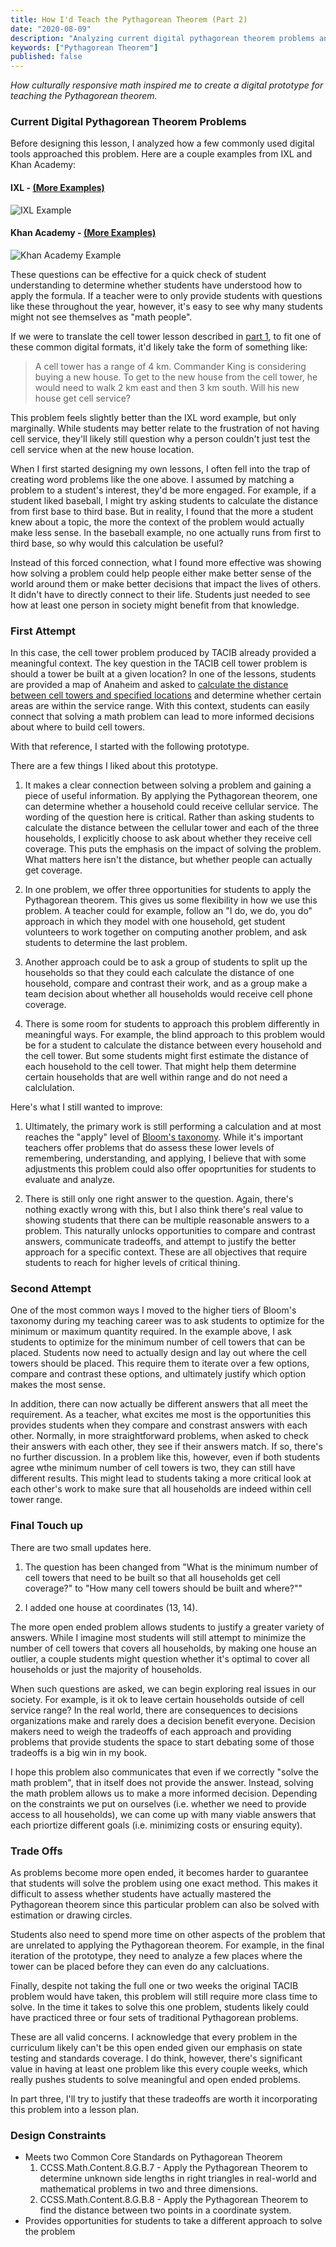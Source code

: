 ```yaml
---
title: How I'd Teach the Pythagorean Theorem (Part 2)
date: "2020-08-09"
description: "Analyzing current digital pythagorean theorem problems and designing a different approach."
keywords: ["Pythagorean Theorem"]
published: false
---
```



<i>
  How culturally responsive math inspired me to create a digital prototype for
  teaching the Pythagorean theorem.
</i>

### Current Digital Pythagorean Theorem Problems

Before designing this lesson, I analyzed how a few commonly used digital tools approached this problem. Here are a couple examples from IXL and Khan Academy:

#### IXL - [(More Examples)](https://www.ixl.com/math/grade-7/pythagorean-theorem-find-the-length-of-the-hypotenuse)

![IXL Example](./ixl_pythagorean_theorem.png)

#### Khan Academy - [(More Examples)](https://www.khanacademy.org/math/basic-geo/basic-geometry-pythagorean-theorem/geo-pythagorean-theorem/e/pythagorean_theorem_1)

![Khan Academy Example](./khan_academy_pythagorean_theorem.png)

These questions can be effective for a quick check of student understanding to determine whether students
have understood how to apply the formula. If a teacher were to only provide students with questions like these throughout the year, however, it's easy to see why many students might not see themselves as "math people".

If we were to translate the cell tower lesson described in <a href="./cell-tower-1" target="_blank">part 1</a>, to fit one of these common digital formats, it'd likely take the form of something like:

> A cell tower has a range of 4 km. Commander King is considering buying a new house. To get to the new house from the cell tower, he would need to walk 2 km east and then 3 km south. Will his new house get cell service?

This problem feels slightly better than the IXL word example, but only marginally. While students may better relate to the frustration of not having cell service, they'll likely still question why a person couldn't just test the cell service when at the new house location.

When I first started designing my own lessons, I often fell into the trap of creating word problems like the one above. I assumed by matching a problem to a student's interest, they'd be more engaged. For example, if a student liked baseball, I might try asking students to calculate the distance from first base to third base. But in reality, I found that the more a student knew about a topic, the more the context of the problem would actually make less sense. In the baseball example, no one actually runs from first to third base, so why would this calculation be useful?

Instead of this forced connection, what I found more effective was showing how solving a problem could help people either make better sense of the world around them or make better decisions that impact the lives of others. It didn't have to directly connect to their life. Students just needed to see how at least one person in society might benefit from that knowledge.

### First Attempt

In this case, the cell tower problem produced by TACIB already provided a meaningful context. The key question in the TACIB cell tower problem is should a tower be built at a given location? In one of the lessons, students are provided a map of Anaheim and asked to <a href="http://tacib.weebly.com/uploads/1/3/9/1/13912599/student_work_sample_grade_8_-_persuasive_pitch_for_building_cell_towers_near_schools.pdf" target="_blank"> calculate the distance between cell towers and specified locations</a> and determine whether certain areas are within the service range. With this context, students can easily connect that solving a math problem can lead to more informed decisions about where to build cell towers.

With that reference, I started with the following prototype.

<PrototypeOne />

There are a few things I liked about this prototype.

1. It makes a clear connection between solving a problem and gaining a piece of useful information. By applying the Pythagorean theorem, one can determine whether a household could receive cellular service. The wording of the question here is critical. Rather than asking students to calculate the distance between the cellular tower and each of the three households, I explicitly choose to ask about whether they receive cell coverage. This puts the emphasis on the impact of solving the problem. What matters here isn't the distance, but whether people can actually get coverage.

2. In one problem, we offer three opportunities for students to apply the Pythagorean theorem. This gives us some flexibility in how we use this problem. A teacher could for example, follow an "I do, we do, you do" approach in which they model with one household, get student volunteers to work together on computing another problem, and ask students to determine the last problem.

3. Another approach could be to ask a group of students to split up the households so that they could each calculate the distance of one household, compare and contrast their work, and as a group make a team decision about whether all households would receive cell phone coverage.

4. There is some room for students to approach this problem differently in meaningful ways. For example, the blind approach to this problem would be for a student to calculate the distance between every household and the cell tower. But some students might first estimate the distance of each household to the cell tower. That might help them determine certain households that are well within range and do not need a calclulation.

Here's what I still wanted to improve:

1. Ultimately, the primary work is still performing a calculation and at most reaches the "apply" level of <a href="https://cft.vanderbilt.edu/guides-sub-pages/blooms-taxonomy/" target="_blank">Bloom's taxonomy</a>. While it's important teachers offer problems that do assess these lower levels of remembering, understanding, and applying, I believe that with some adjustments this problem could also offer opoprtunities for students to evaluate and analyze.

2. There is still only one right answer to the question. Again, there's nothing exactly wrong with this, but I also think there's real value to showing students that there can be multiple reasonable answers to a problem. This naturally unlocks opportunities to compare and contrast answers, communicate tradeoffs, and attempt to justify the better approach for a specific context. These are all objectives that require students to reach for higher levels of critical thining.

### Second Attempt

<PrototypeTwo />

One of the most common ways I moved to the higher tiers of Bloom's taxonomy during my teaching career was to ask students to optimize for the minimum or maximum quantity required. In the example above, I ask students to optimize for the minimum number of cell towers that can be placed. Students now need to actually design and lay out where the cell towers should be placed. This require them to iterate over a few options, compare and contrast these options, and ultimately justify which option makes the most sense.

In addition, there can now actually be different answers that all meet the requirement. As a teacher, what excites me most is the opportunities this provides students when they compare and constrast answers with each other. Normally, in more straightforward problems, when asked to check their answers with each other, they see if their answers match. If so, there's no further discussion. In a problem like this, however, even if both students agree wthe minimum number of cell towers is two, they can still have different results. This might lead to students taking a more critical look at each other's work to make sure that all households are indeed within cell tower range.

### Final Touch up

<PrototypeThree />

There are two small updates here.

1. The question has been changed from "What is the minimum number of cell towers that need to be built so that all households get cell coverage?" to "How many cell towers should be built and where?""

2. I added one house at coordinates (13, 14).

The more open ended problem allows students to justify a greater variety of answers. While I imagine most students will still attempt to minimize the number of cell towers that covers all households, by making one house an outlier, a couple students might question whether it's optimal to cover all households or just the majority of households.

When such questions are asked, we can begin exploring real issues in our society. For example, is it ok to leave certain households outside of cell service range? In the real world, there are consequences to decisions organizations make and rarely does a decision benefit everyone. Decision makers need to weigh the tradeoffs of each approach and providing problems that provide students the space to start debating some of those tradeoffs is a big win in my book.

I hope this problem also communicates that even if we correctly "solve the math problem", that in itself does not provide the answer. Instead, solving the math problem allows us to make a more informed decision. Depending on the constraints we put on ourselves (i.e. whether we need to provide access to all households), we can come up with many viable answers that each priortize different goals (i.e. minimizing costs or ensuring equity).

### Trade Offs

As problems become more open ended, it becomes harder to guarantee that students will solve the problem using one exact method. This makes it difficult to assess whether students have actually mastered the Pythagorean theorem since this particular problem can also be solved with estimation or drawing circles.

Students also need to spend more time on other aspects of the problem that are unrelated to applying the Pythagorean theorem. For example, in the final iteration of the prototype, they need to analyze a few places where the tower can be placed before they can even do any calcluations.

Finally, despite not taking the full one or two weeks the original TACIB problem would have taken, this problem will still require more class time to solve. In the time it takes to solve this one problem, students likely could have practiced three or four sets of traditional Pythagorean problems.

These are all valid concerns. I acknowledge that every problem in the curriculum likely can't be this open ended given our emphasis on state testing and standards coverage. I do think, however, there's significant value in having at least one problem like this every couple weeks, which really pushes students to solve meaningful and open ended problems.

In part three, I'll try to justify that these tradeoffs are worth it incorporating this problem into a lesson plan.

### Design Constraints

- Meets two Common Core Standards on Pythagorean Theorem
  1. CCSS.Math.Content.8.G.B.7 - Apply the Pythagorean Theorem to determine unknown side lengths in right triangles in real-world and mathematical problems in two and three dimensions.
  1. CCSS.Math.Content.8.G.B.8 - Apply the Pythagorean Theorem to find the distance between two points in a coordinate system.
- Provides opportunities for students to take a different approach to solve the problem
